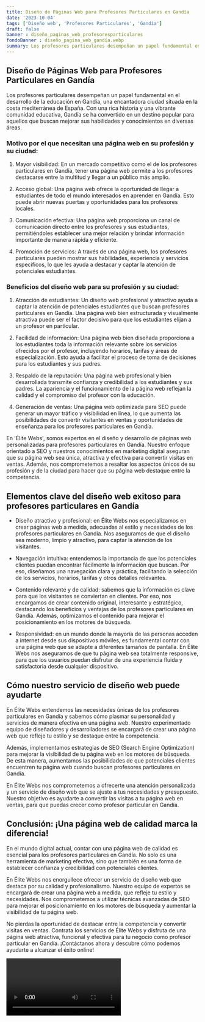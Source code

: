 ```yaml
---
title: Diseño de Páginas Web para Profesores Particulares en Gandía
date: '2023-10-04'
tags: ['Diseño web', 'Profesores Particulares', 'Gandía']
draft: false
banner : diseño_paginas_web_profesoresparticulares
fondoBanner : diseño_pagina_web_gandía.webp
summary: Los profesores particulares desempeñan un papel fundamental en el desarrollo de la educación en Gandía, una encantadora ciudad situada en la costa mediterránea de España. Con una rica historia y una vibrante comunidad educativa, Gandía se ha convertido en un destino popular para aquellos que buscan mejorar sus habilidades y conocimientos en diversas áreas.
---
```


## Diseño de Páginas Web para Profesores Particulares en Gandía

Los profesores particulares desempeñan un papel fundamental en el desarrollo de la educación en Gandía, una encantadora ciudad situada en la costa mediterránea de España. Con una rica historia y una vibrante comunidad educativa, Gandía se ha convertido en un destino popular para aquellos que buscan mejorar sus habilidades y conocimientos en diversas áreas.

### Motivo por el que necesitan una página web en su profesión y su ciudad:

1. Mayor visibilidad: En un mercado competitivo como el de los profesores particulares en Gandía, tener una página web permite a los profesores destacarse entre la multitud y llegar a un público más amplio.

2. Acceso global: Una página web ofrece la oportunidad de llegar a estudiantes de todo el mundo interesados en aprender en Gandía. Esto puede abrir nuevas puertas y oportunidades para los profesores locales.

3. Comunicación efectiva: Una página web proporciona un canal de comunicación directo entre los profesores y sus estudiantes, permitiéndoles establecer una mejor relación y brindar información importante de manera rápida y eficiente.

4. Promoción de servicios: A través de una página web, los profesores particulares pueden mostrar sus habilidades, experiencia y servicios específicos, lo que les ayuda a destacar y captar la atención de potenciales estudiantes.

### Beneficios del diseño web para su profesión y su ciudad: 

1. Atracción de estudiantes: Un diseño web profesional y atractivo ayuda a captar la atención de potenciales estudiantes que buscan profesores particulares en Gandía. Una página web bien estructurada y visualmente atractiva puede ser el factor decisivo para que los estudiantes elijan a un profesor en particular.

2. Facilidad de información: Una página web bien diseñada proporciona a los estudiantes toda la información relevante sobre los servicios ofrecidos por el profesor, incluyendo horarios, tarifas y áreas de especialización. Esto ayuda a facilitar el proceso de toma de decisiones para los estudiantes y sus padres.

3. Respaldo de la reputación: Una página web profesional y bien desarrollada transmite confianza y credibilidad a los estudiantes y sus padres. La apariencia y el funcionamiento de la página web reflejan la calidad y el compromiso del profesor con la educación.

4. Generación de ventas: Una página web optimizada para SEO puede generar un mayor tráfico y visibilidad en línea, lo que aumenta las posibilidades de convertir visitantes en ventas y oportunidades de enseñanza para los profesores particulares en Gandía.

En 'Élite Webs', somos expertos en el diseño y desarrollo de páginas web personalizadas para profesores particulares en Gandía. Nuestro enfoque orientado a SEO y nuestros conocimientos en marketing digital aseguran que su página web sea única, atractiva y efectiva para convertir visitas en ventas. Además, nos comprometemos a resaltar los aspectos únicos de su profesión y de la ciudad para hacer que su página web destaque entre la competencia.

<GifSeo />

<Cta />

## Elementos clave del diseño web exitoso para profesores particulares en Gandía

- Diseño atractivo y profesional: en Élite Webs nos especializamos en crear páginas web a medida, adecuadas al estilo y necesidades de los profesores particulares en Gandía. Nos aseguramos de que el diseño sea moderno, limpio y atractivo, para captar la atención de los visitantes.

- Navegación intuitiva: entendemos la importancia de que los potenciales clientes puedan encontrar fácilmente la información que buscan. Por eso, diseñamos una navegación clara y práctica, facilitando la selección de los servicios, horarios, tarifas y otros detalles relevantes.

- Contenido relevante y de calidad: sabemos que la información es clave para que los visitantes se conviertan en clientes. Por eso, nos encargamos de crear contenido original, interesante y estratégico, destacando los beneficios y ventajas de los profesores particulares en Gandía. Además, optimizamos el contenido para mejorar el posicionamiento en los motores de búsqueda.

- Responsividad: en un mundo donde la mayoría de las personas acceden a internet desde sus dispositivos móviles, es fundamental contar con una página web que se adapte a diferentes tamaños de pantalla. En Élite Webs nos aseguramos de que tu página web sea totalmente responsive, para que los usuarios puedan disfrutar de una experiencia fluida y satisfactoria desde cualquier dispositivo.

## Cómo nuestro servicio de diseño web puede ayudarte

En Élite Webs entendemos las necesidades únicas de los profesores particulares en Gandía y sabemos cómo plasmar su personalidad y servicios de manera efectiva en una página web. Nuestro experimentado equipo de diseñadores y desarrolladores se encargará de crear una página web que refleje tu estilo y se destaque entre la competencia.

Además, implementamos estrategias de SEO (Search Engine Optimization) para mejorar la visibilidad de tu página web en los motores de búsqueda. De esta manera, aumentamos las posibilidades de que potenciales clientes encuentren tu página web cuando buscan profesores particulares en Gandía.

En Élite Webs nos comprometemos a ofrecerte una atención personalizada y un servicio de diseño web que se ajuste a tus necesidades y presupuesto. Nuestro objetivo es ayudarte a convertir las visitas a tu página web en ventas, para que puedas crecer como profesor particular en Gandía.

## Conclusión: ¡Una página web de calidad marca la diferencia!

En el mundo digital actual, contar con una página web de calidad es esencial para los profesores particulares en Gandía. No solo es una herramienta de marketing efectiva, sino que también es una forma de establecer confianza y credibilidad con potenciales clientes.

En Élite Webs nos enorgullece ofrecer un servicio de diseño web que destaca por su calidad y profesionalismo. Nuestro equipo de expertos se encargará de crear una página web a medida, que refleje tu estilo y necesidades. Nos comprometemos a utilizar técnicas avanzadas de SEO para mejorar el posicionamiento en los motores de búsqueda y aumentar la visibilidad de tu página web.

No pierdas la oportunidad de destacar entre la competencia y convertir visitas en ventas. Contrata los servicios de Élite Webs y disfruta de una página web atractiva, funcional y efectiva para tu negocio como profesor particular en Gandía. ¡Contáctanos ahora y descubre cómo podemos ayudarte a alcanzar el éxito online!

<Video />

<CtaBot job='Profesores Particulares' city='Gandía'/>

<Gmaps query='Gandía+españa+maps' />